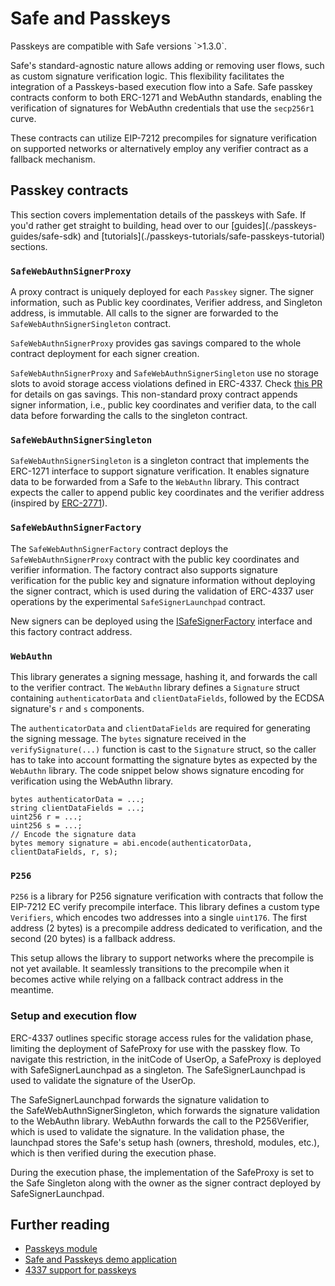 
# Safe and Passkeys

<Callout type="info" emoji="ℹ️">
  Passkeys are compatible with Safe versions `>1.3.0`.
</Callout>

Safe's standard-agnostic nature allows adding or removing user flows, such as custom signature verification logic. This flexibility facilitates the integration of a Passkeys-based execution flow into a Safe. Safe passkey contracts conform to both ERC-1271 and WebAuthn standards, enabling the verification of signatures for WebAuthn credentials that use the `secp256r1` curve. 

These contracts can utilize EIP-7212 precompiles for signature verification on supported networks or alternatively employ any verifier contract as a fallback mechanism.

## Passkey contracts

<Callout type="info" emoji="ℹ️">
  This section covers implementation details of the passkeys with Safe. If you'd rather get straight to building, head over to our [guides](./passkeys-guides/safe-sdk) and [tutorials](./passkeys-tutorials/safe-passkeys-tutorial) sections.
</Callout>

### `SafeWebAuthnSignerProxy`

A proxy contract is uniquely deployed for each `Passkey` signer. The signer information, such as Public key coordinates, Verifier address, and Singleton address, is immutable. All calls to the signer are forwarded to the `SafeWebAuthnSignerSingleton` contract.

`SafeWebAuthnSignerProxy` provides gas savings compared to the whole contract deployment for each signer creation. 

`SafeWebAuthnSignerProxy` and `SafeWebAuthnSignerSingleton` use no storage slots to avoid storage access violations defined in ERC-4337. Check [this PR](https://github.com/safe-global/safe-modules/pull/370) for details on gas savings. This non-standard proxy contract appends signer information, i.e., public key coordinates and verifier data, to the call data before forwarding the calls to the singleton contract.

### `SafeWebAuthnSignerSingleton`

`SafeWebAuthnSignerSingleton` is a singleton contract that implements the ERC-1271 interface to support signature verification. It enables signature data to be forwarded from a Safe to the `WebAuthn` library. This contract expects the caller to append public key coordinates and the verifier address (inspired by [ERC-2771](https://eips.ethereum.org/EIPS/eip-2771)).

### `SafeWebAuthnSignerFactory`

The `SafeWebAuthnSignerFactory` contract deploys the `SafeWebAuthnSignerProxy` contract with the public key coordinates and verifier information. The factory contract also supports signature verification for the public key and signature information without deploying the signer contract, which is used during the validation of ERC-4337 user operations by the experimental `SafeSignerLaunchpad` contract. 

New signers can be deployed using the [ISafeSignerFactory](https://github.com/safe-global/safe-modules/blob/466a9b8ef169003c5df856c6ecd295e6ecb9e99d/modules/passkey/contracts/interfaces/ISafeSignerFactory.sol) interface and this factory contract address.

### `WebAuthn`

This library generates a signing message, hashing it, and forwards the call to the verifier contract. The `WebAuthn` library defines a `Signature` struct containing `authenticatorData` and `clientDataFields`, followed by the ECDSA signature's `r` and `s` components. 

The `authenticatorData` and `clientDataFields` are required for generating the signing message. The `bytes` signature received in the `verifySignature(...)` function is cast to the `Signature` struct, so the caller has to take into account formatting the signature bytes as expected by the `WebAuthn` library.
The code snippet below shows signature encoding for verification using the WebAuthn library.

```
bytes authenticatorData = ...;
string clientDataFields = ...;
uint256 r = ...;
uint256 s = ...;
// Encode the signature data
bytes memory signature = abi.encode(authenticatorData, clientDataFields, r, s);
```

### `P256`

`P256` is a library for P256 signature verification with contracts that follow the EIP-7212 EC verify precompile interface. This library defines a custom type `Verifiers`, which encodes two addresses into a single `uint176`. The first address (2 bytes) is a precompile address dedicated to verification, and the second (20 bytes) is a fallback address. 

This setup allows the library to support networks where the precompile is not yet available. It seamlessly transitions to the precompile when it becomes active while relying on a fallback contract address in the meantime.

### Setup and execution flow

ERC-4337 outlines specific storage access rules for the validation phase, limiting the deployment of SafeProxy for use with the passkey flow. To navigate this restriction, in the initCode of UserOp, a SafeProxy is deployed with SafeSignerLaunchpad as a singleton. The SafeSignerLaunchpad is used to validate the signature of the UserOp. 

The SafeSignerLaunchpad forwards the signature validation to the SafeWebAuthnSignerSingleton, which forwards the signature validation to the WebAuthn library. WebAuthn forwards the call to the P256Verifier, which is used to validate the signature. In the validation phase, the launchpad stores the Safe's setup hash (owners, threshold, modules, etc.), which is then verified during the execution phase.

During the execution phase, the implementation of the SafeProxy is set to the Safe Singleton along with the owner as the signer contract deployed by SafeSignerLaunchpad.


## Further reading

- [Passkeys module](https://github.com/safe-global/safe-modules/blob/466a9b8ef169003c5df856c6ecd295e6ecb9e99d/modules/passkey/README.md)
- [Safe and Passkeys demo application](https://github.com/safe-global/safe-modules/tree/main/examples/4337-passkeys)
- [4337 support for passkeys](https://github.com/safe-global/safe-modules/blob/fca988e3c40b6d759e2dbce2b88c96cd57be3ebd/modules/passkey/contracts/4337/experimental/README.md)